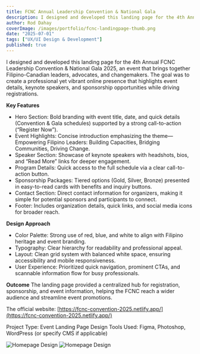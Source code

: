 ```yaml
---
title: FCNC Annual Leadership Convention & National Gala
description: I designed and developed this landing page for the 4th Annual FCNC Leadership Convention & National Gala 2025, an event that brings together Filipino-Canadian leaders, advocates, and changemakers.  
author: Rod Dahay
coverImage: /images/portfolio/fcnc-landingpage-thumb.png
date: "2025-07-01"
tags: ["UX/UI Design & Development"]
published: true
---
```


I designed and developed this landing page for the 4th Annual FCNC Leadership Convention & National Gala 2025, an event that brings together Filipino-Canadian leaders, advocates, and changemakers. The goal was to create a professional yet vibrant online presence that highlights event details, keynote speakers, and sponsorship opportunities while driving registrations.



**Key Features**
+ Hero Section: Bold branding with event title, date, and quick details (Convention & Gala schedules) supported by a strong call-to-action (“Register Now”).
+ Event Highlights: Concise introduction emphasizing the theme—Empowering Filipino Leaders: Building Capacities, Bridging Communities, Driving Change.
+ Speaker Section: Showcase of keynote speakers with headshots, bios, and “Read More” links for deeper engagement.
+ Program Details: Quick access to the full schedule via a clear call-to-action button.
+ Sponsorship Packages: Tiered options (Gold, Silver, Bronze) presented in easy-to-read cards with benefits and inquiry buttons.
+ Contact Section: Direct contact information for organizers, making it simple for potential sponsors and participants to connect.
+ Footer: Includes organization details, quick links, and social media icons for broader reach.

**Design Approach**
+ Color Palette: Strong use of red, blue, and white to align with Filipino heritage and event branding.
+ Typography: Clear hierarchy for readability and professional appeal.
+ Layout: Clean grid system with balanced white space, ensuring accessibility and mobile responsiveness.
+ User Experience: Prioritized quick navigation, prominent CTAs, and scannable information flow for busy professionals.


**Outcome**
The landing page provided a centralized hub for registration, sponsorship, and event information, helping the FCNC reach a wider audience and streamline event promotions.

The official website: [https://fcnc-convention-2025.netlify.app/](https://fcnc-convention-2025.netlify.app/)

Project Type: Event Landing Page Design
Tools Used: Figma, Photoshop, WordPress (or specify CMS if applicable)


![Homepage Design](/images/portfolio/fcnc-landingpage01.png)
![Homepage Design](/images/portfolio/fcnc-landingpage02.png)







